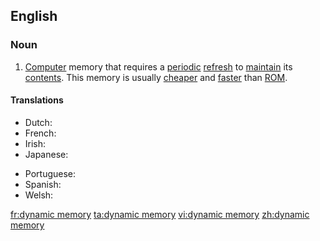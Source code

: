==English==

===Noun===
{{en-noun|sg=[[dynamic]] [[memory]]|-}}

# [[computer|Computer]] memory that requires a [[periodic]] [[refresh]] to [[maintain]] its [[contents]]. This memory is usually [[cheaper]] and [[faster]] than [[ROM]].

====Translations====
{{trans-top|computer memory}}
* Dutch: {{t-|nl|dynamisch geheugen|n}}
* French: {{t-|fr|mémoire dynamique|f}}
* Irish: {{t-|ga|cuimhne dhinimiciúil|f}}
* Japanese: {{t-|ja|動的記憶}}
{{trans-mid}}
* Portuguese: {{t-|pt|memória dinâmica|f}}
* Spanish: {{t-|es|memoria dinámica|f}}
* Welsh: {{t-|cy|cof dynamig|m}}
{{trans-bottom}}

[[fr:dynamic memory]]
[[ta:dynamic memory]]
[[vi:dynamic memory]]
[[zh:dynamic memory]]